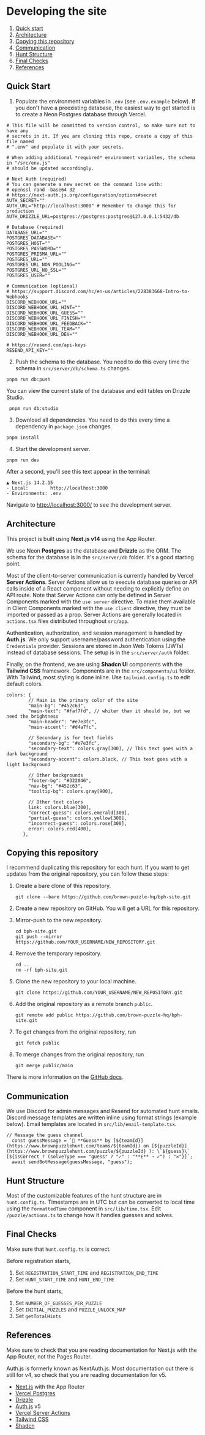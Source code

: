 # Developing the site

1. [Quick start](#quick-start)
2. [Architecture](#architecture)
3. [Copying this repository](#copying-this-repository)
4. [Communication](#communication)
5. [Hunt Structure](#hunt-structure)
6. [Final Checks](#final-checks)
7. [References](#references)

## Quick Start

1. Populate the environment variables in `.env` (see `.env.example` below). If you don't have a preexisting database, the easiest way to get started is to create a Neon Postgres database through Vercel.

```
# This file will be committed to version control, so make sure not to have any
# secrets in it. If you are cloning this repo, create a copy of this file named
# ".env" and populate it with your secrets.

# When adding additional *required* environment variables, the schema in "/src/env.js"
# should be updated accordingly.

# Next Auth (required)
# You can generate a new secret on the command line with:
# openssl rand -base64 32
# https://next-auth.js.org/configuration/options#secret
AUTH_SECRET=""
AUTH_URL="http://localhost:3000" # Remember to change this for production
AUTH_DRIZZLE_URL=postgres://postgres:postgres@127.0.0.1:5432/db

# Database (required)
DATABASE_URL=""
POSTGRES_DATABASE=""
POSTGRES_HOST=""
POSTGRES_PASSWORD=""
POSTGRES_PRISMA_URL=""
POSTGRES_URL=""
POSTGRES_URL_NON_POOLING=""
POSTGRES_URL_NO_SSL=""
POSTGRES_USER=""

# Communication (optional)
# https://support.discord.com/hc/en-us/articles/228383668-Intro-to-Webhooks
DISCORD_WEBHOOK_URL=""
DISCORD_WEBHOOK_URL_HINT=""
DISCORD_WEBHOOK_URL_GUESS=""
DISCORD_WEBHOOK_URL_FINISH=""
DISCORD_WEBHOOK_URL_FEEDBACK=""
DISCORD_WEBHOOK_URL_TEAM=""
DISCORD_WEBHOOK_URL_DEV=""

# https://resend.com/api-keys
RESEND_API_KEY=""
```

2. Push the schema to the database. You need to do this every time the schema in `src/server/db/schema.ts` changes.

```
pnpm run db:push
```

You can view the current state of the database and edit tables on Drizzle Studio.

```
 pnpm run db:studio
```

3. Download all dependencies. You need to do this every time a dependency in `package.json` changes.

```
pnpm install
```

4. Start the development server.

```
pnpm run dev
```

After a second, you'll see this text appear in the terminal:

```
▲ Next.js 14.2.15
- Local:        http://localhost:3000
- Environments: .env
```

Navigate to [http://localhost:3000/](http://localhost:3000/) to see the development server.

## Architecture

This project is built using **Next.js v14** using the App Router.

We use Neon **Postgres** as the database and **Drizzle** as the ORM. The schema for the database is in the `src/server/db` folder. It's a good starting point.

Most of the client-to-server communication is currently handled by Vercel **Server Actions**.
Server Actions allow us to execute database queries or API calls inside of a React component without needing to explicitly define an API route.
Note that Server Actions can only be defined in Server Components marked with the `use server` directive.
To make them available in Client Components marked with the `use client` directive, they must be imported or passed as a prop.
Server Actions are generally located in `actions.tsx` files distributed throughout `src/app`.

Authentication, authorization, and session management is handled by **Auth.js**.
We only support username/password authentication using the `Credentials` provider.
Sessions are stored in Json Web Tokens (JWTs) instead of database sessions.
The setup is in the `src/server/auth` folder.

Finally, on the frontend, we are using **Shadcn UI** components with the **Tailwind CSS** framework. Components are in the `src/components/ui` folder. With Tailwind, most styling is done inline. Use `tailwind.config.ts` to edit default colors.

```
colors: {
        // Main is the primary color of the site
        "main-bg": "#452c63",
        "main-text": "#faf7fd", // whiter than it should be, but we need the brightness
        "main-header": "#e7e3fc",
        "main-accent": "#d4a7fc",

        // Secondary is for text fields
        "secondary-bg": "#e7e3fc",
        "secondary-text": colors.gray[300], // This text goes with a dark background
        "secondary-accent": colors.black, // This text goes with a light background

        // Other backgrounds
        "footer-bg": "#322046",
        "nav-bg": "#452c63",
        "tooltip-bg": colors.gray[900],

        // Other text colors
        link: colors.blue[300],
        "correct-guess": colors.emerald[300],
        "partial-guess": colors.yellow[300],
        "incorrect-guess": colors.rose[300],
        error: colors.red[400],
      },
```

## Copying this repository

I recommend duplicating this repository for each hunt. If you want to get updates from the original repository, you can follow these steps:

1. Create a bare clone of this repository.

   ```
   git clone --bare https://github.com/brown-puzzle-hq/bph-site.git
   ```

2. Create a new repository on GitHub. You will get a URL for this repository.

3. Mirror-push to the new repository.

   ```
   cd bph-site.git
   git push --mirror https://github.com/YOUR_USERNAME/NEW_REPOSITORY.git
   ```

4. Remove the temporary repository.

   ```
   cd ..
   rm -rf bph-site.git
   ```

5. Clone the new repository to your local machine.

   ```
   git clone https://github.com/YOUR_USERNAME/NEW_REPOSITORY.git
   ```

6. Add the original repository as a remote branch `public`.

   ```
   git remote add public https://github.com/brown-puzzle-hq/bph-site.git
   ```

7. To get changes from the original repository, run

   ```
   git fetch public
   ```

8. To merge changes from the original repository, run

   ```
   git merge public/main
   ```

There is more information on the [GitHub docs](https://docs.github.com/en/repositories/creating-and-managing-repositories/duplicating-a-repository).

## Communication

We use Discord for admin messages and Resend for automated hunt emails. Discord message templates are written inline using format strings (example below). Email templates are located in `src/lib/email-template.tsx`.

```
// Message the guess channel
  const guessMessage = `🧩 **Guess** by [${teamId}](https://www.brownpuzzlehunt.com/teams/${teamId}) on [${puzzleId}](https://www.brownpuzzlehunt.com/puzzle/${puzzleId} ): \`${guess}\` [${isCorrect ? (solveType === "guess" ? "✓" : "**E** → ✓") : "✕"}]`;
  await sendBotMessage(guessMessage, "guess");
```

## Hunt Structure

Most of the customizable features of the hunt structure are in `hunt.config.ts`. Timestamps are in UTC but can be converted to local time using the `FormattedTime` component in `src/lib/time.tsx`. Edit `/puzzle/actions.ts` to change how it handles guesses and solves.

## Final Checks

Make sure that `hunt.config.ts` is correct.

Before registration starts,

1. Set `REGISTRATION_START_TIME` and `REGISTRATION_END_TIME`
2. Set `HUNT_START_TIME` and `HUNT_END_TIME`

Before the hunt starts,

1. Set `NUMBER_OF_GUESSES_PER_PUZZLE`
2. Set `INITIAL_PUZZLES` and `PUZZLE_UNLOCK_MAP`
3. Set `getTotalHints`

## References

Make sure to check that you are reading documentation for Next.js with the App Router, not the Pages Router.

Auth.js is formerly known as NextAuth.js.
Most documentation out there is still for v4, so check that you are reading documentation for v5.

- [Next.js](https://nextjs.org/docs/app) with the App Router
- [Vercel Postgres](https://vercel.com/docs/storage/vercel-postgres)
- [Drizzle](https://orm.drizzle.team/docs/overview)
- [Auth.js](https://authjs.dev/) v5
- [Vercel Server Actions](https://nextjs.org/docs/app/building-your-application/data-fetching/server-actions-and-mutations)
- [Tailwind CSS](https://tailwindcss.com/docs/installation)
- [Shadcn](https://ui.shadcn.com/docs)
